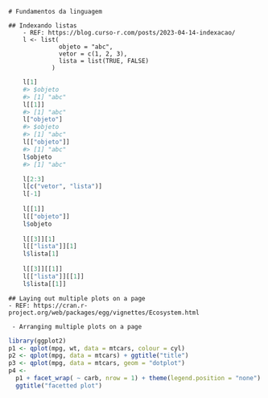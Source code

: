 	# Fundamentos da linguagem

	## Indexando listas
		- REF: https://blog.curso-r.com/posts/2023-04-14-indexacao/
		l <- list(
				  objeto = "abc",
				  vetor = c(1, 2, 3),
				  lista = list(TRUE, FALSE)
				)

```r
	l[1]
	#> $objeto
	#> [1] "abc"
	l[[1]]
	#> [1] "abc"
	l["objeto"]
	#> $objeto
	#> [1] "abc"
	l[["objeto"]]
	#> [1] "abc"
	l$objeto
	#> [1] "abc"

```

```r

	l[2:3]
	l[c("vetor", "lista")]
	l[-1]
	
	l[[1]]
	l[["objeto"]]
	l$objeto
	
	l[[3]][1]
	l[["lista"]][1]
	l$lista[1]
	
	l[[3]][[1]]
	l[["lista"]][[1]]
	l$lista[[1]]

```


	## Laying out multiple plots on a page
	- REF: https://cran.r-project.org/web/packages/egg/vignettes/Ecosystem.html

	 - Arranging multiple plots on a page
```r
library(ggplot2)
p1 <- qplot(mpg, wt, data = mtcars, colour = cyl)
p2 <- qplot(mpg, data = mtcars) + ggtitle("title")
p3 <- qplot(mpg, data = mtcars, geom = "dotplot")
p4 <-
  p1 + facet_wrap( ~ carb, nrow = 1) + theme(legend.position = "none") +
  ggtitle("facetted plot")
```  
